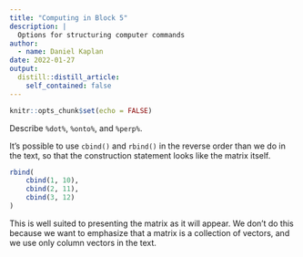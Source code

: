 ```yaml
---
title: "Computing in Block 5"
description: |
  Options for structuring computer commands
author:
  - name: Daniel Kaplan
date: 2022-01-27
output:
  distill::distill_article:
    self_contained: false
---
```



```r
knitr::opts_chunk$set(echo = FALSE)
```

Describe `%dot%`, `%onto%`, and `%perp%`.


It's possible to use `cbind()` and `rbind()` in the reverse order than we do in the text, so that the construction statement looks like the matrix itself.

```r
rbind(
    cbind(1, 10),
    cbind(2, 11),
    cbind(3, 12)
)
```

This is well suited to presenting the matrix as it will appear. We don't do this because we want to emphasize that a matrix is a collection of vectors, and we use only column vectors in the text.
